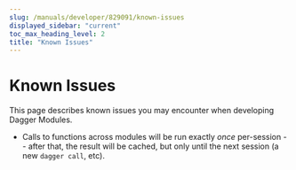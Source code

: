 ```yaml
---
slug: /manuals/developer/829091/known-issues
displayed_sidebar: "current"
toc_max_heading_level: 2
title: "Known Issues"
---
```



# Known Issues


This page describes known issues you may encounter when developing Dagger Modules.

- Calls to functions across modules will be run exactly _once_ per-session --
  after that, the result will be cached, but only until the next session (a new
  `dagger call`, etc).

